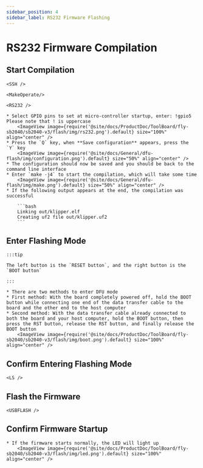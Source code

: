 ```yaml
---
sidebar_position: 4
sidebar_label: RS232 Firmware Flashing
---
```



# RS232 Firmware Compilation

## Start Compilation

    <SSH />

    <MakeOperate/>

    <RS232 />

    * Select GPIO pins to set at micro-controller startup, enter: !gpio5 Please note that ! is uppercase
        <ImageView image={require('@site/docs/ProductDoc/ToolBoard/fly-sb2040/sb2040-v3/flash/img/rs232.png').default} size="100%" align="center" />
    * Press the `Q` key, when **Save configuration** appears, press the `Y` key
        <ImageView image={require('@site/docs/General/dfu-flash/img/configuration.png').default} size="50%" align="center" />
    * The configuration should now be saved and you should be back to the command line interface
    * Enter `make -j4` to start the compilation, which will take some time
        <ImageView image={require('@site/docs/General/dfu-flash/img/make.png').default} size="50%" align="center" />
    * If the following output appears at the end, the compilation was successful

        ```bash
        Linking out/klipper.elf
        Creating uf2 file out/klipper.uf2
        ```

## Enter Flashing Mode

    :::tip

    The left button is the `RESET button`, and the right button is the `BOOT button`

    :::

    * There are two methods to enter DFU mode
    * First method: With the board completely powered off, hold the BOOT button while connecting one end of the data transfer cable to the board and the other end to the host computer
    * Second method: With the data transfer cable already connected to both the board and your host computer, hold the BOOT button, then press the RST button, release the RST button, and finally release the BOOT button
        <ImageView image={require('@site/docs/ProductDoc/ToolBoard/fly-sb2040/sb2040-v3/flash/img/boot.png').default} size="100%" align="center" />

## Confirm Entering Flashing Mode

    <LS />


## Flash the Firmware 
    
    <USBFLASH />
    


## Confirm Firmware Startup

    * If the firmware starts normally, the LED will light up
        <ImageView image={require('@site/docs/ProductDoc/ToolBoard/fly-sb2040/sb2040-v3/flash/img/led.png').default} size="100%" align="center" />
